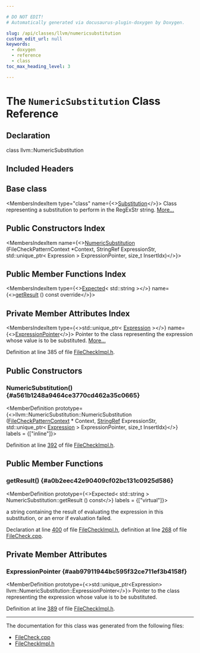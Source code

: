 ```yaml
---

# DO NOT EDIT!
# Automatically generated via docusaurus-plugin-doxygen by Doxygen.

slug: /api/classes/llvm/numericsubstitution
custom_edit_url: null
keywords:
  - doxygen
  - reference
  - class
toc_max_heading_level: 3

---
```





# The `NumericSubstitution` Class Reference

<DoxygenPage pluginConfig={pluginConfig}>



## Declaration

<CodeBlock>class llvm::NumericSubstitution</CodeBlock>

## Included Headers

<IncludesList>
<IncludesListItem
  filePath="FileCheck/FileCheckImpl.h"
  permalink="/docs/api/files/lib/lib/filecheck/filecheckimpl-h"
  isLocal="true" />
</IncludesList>

## Base class

<MembersIndex>

<MembersIndexItem
  type="class"
  name={<><a href="/docs/api/classes/llvm/substitution">Substitution</a></>}>
Class representing a substitution to perform in the RegExStr string. <a href="/docs/api/classes/llvm/substitution/#details">More...</a>
</MembersIndexItem>

</MembersIndex>

## Public Constructors Index

<MembersIndex>

<MembersIndexItem
  name={<><a href="#a561b1248a9464ce3770cd462a35c0665">NumericSubstitution</a> (FileCheckPatternContext &#42;Context, StringRef ExpressionStr, std::unique&#95;ptr&lt; Expression &gt; ExpressionPointer, size&#95;t InsertIdx)</>}>
</MembersIndexItem>

</MembersIndex>

## Public Member Functions Index

<MembersIndex>

<MembersIndexItem
  type={<><a href="/docs/api/classes/llvm/expected">Expected</a>&lt; std::string &gt;</>}
  name={<><a href="#a0b2eec42e90409cf02bc131c0925d586">getResult</a> () const override</>}>
</MembersIndexItem>

</MembersIndex>

## Private Member Attributes Index

<MembersIndex>

<MembersIndexItem
  type={<>std::unique&#95;ptr&lt; <a href="/docs/api/classes/llvm/expression">Expression</a> &gt;</>}
  name={<><a href="#aab97911944bc595f32ce711ef3b4158f">ExpressionPointer</a></>}>
Pointer to the class representing the expression whose value is to be substituted. <a href="#aab97911944bc595f32ce711ef3b4158f">More...</a>
</MembersIndexItem>

</MembersIndex>


Definition at line 385 of file <a href="/docs/api/files/lib/lib/filecheck/filecheckimpl-h">FileCheckImpl.h</a>.

<SectionDefinition>

## Public Constructors

### NumericSubstitution() {#a561b1248a9464ce3770cd462a35c0665}

<MemberDefinition
  prototype={<>llvm::NumericSubstitution::NumericSubstitution (<a href="/docs/api/classes/llvm/filecheckpatterncontext">FileCheckPatternContext</a> &#42; Context, <a href="/docs/api/classes/llvm/stringref">StringRef</a> ExpressionStr, std::unique&#95;ptr&lt; <a href="/docs/api/classes/llvm/expression">Expression</a> &gt; ExpressionPointer, size&#95;t InsertIdx)</>}
  labels = {["inline"]}>

Definition at line <a href="/docs/api/files/lib/lib/filecheck/filecheckimpl-h/#l00392">392</a> of file <a href="/docs/api/files/lib/lib/filecheck/filecheckimpl-h">FileCheckImpl.h</a>.
</MemberDefinition>

</SectionDefinition>

<SectionDefinition>

## Public Member Functions

### getResult() {#a0b2eec42e90409cf02bc131c0925d586}

<MemberDefinition
  prototype={<>Expected&lt; std::string &gt; NumericSubstitution::getResult () const</>}
  labels = {["virtual"]}>

<SectionUser title="Returns">
a string containing the result of evaluating the expression in this substitution, or an error if evaluation failed.
</SectionUser>

Declaration at line <a href="/docs/api/files/lib/lib/filecheck/filecheckimpl-h/#l00400">400</a> of file <a href="/docs/api/files/lib/lib/filecheck/filecheckimpl-h">FileCheckImpl.h</a>, definition at line <a href="/docs/api/files/lib/lib/filecheck/filecheck-cpp/#l00268">268</a> of file <a href="/docs/api/files/lib/lib/filecheck/filecheck-cpp">FileCheck.cpp</a>.
</MemberDefinition>

</SectionDefinition>

<SectionDefinition>

## Private Member Attributes

### ExpressionPointer {#aab97911944bc595f32ce711ef3b4158f}

<MemberDefinition
  prototype={<>std::unique&#95;ptr&lt;Expression&gt; llvm::NumericSubstitution::ExpressionPointer</>}>
Pointer to the class representing the expression whose value is to be substituted.

Definition at line <a href="/docs/api/files/lib/lib/filecheck/filecheckimpl-h/#l00389">389</a> of file <a href="/docs/api/files/lib/lib/filecheck/filecheckimpl-h">FileCheckImpl.h</a>.
</MemberDefinition>

</SectionDefinition>

<hr/>

The documentation for this class was generated from the following files:

<ul>
<li><a href="/docs/api/files/lib/lib/filecheck/filecheck-cpp">FileCheck.cpp</a></li>
<li><a href="/docs/api/files/lib/lib/filecheck/filecheckimpl-h">FileCheckImpl.h</a></li>
</ul>

</DoxygenPage>
